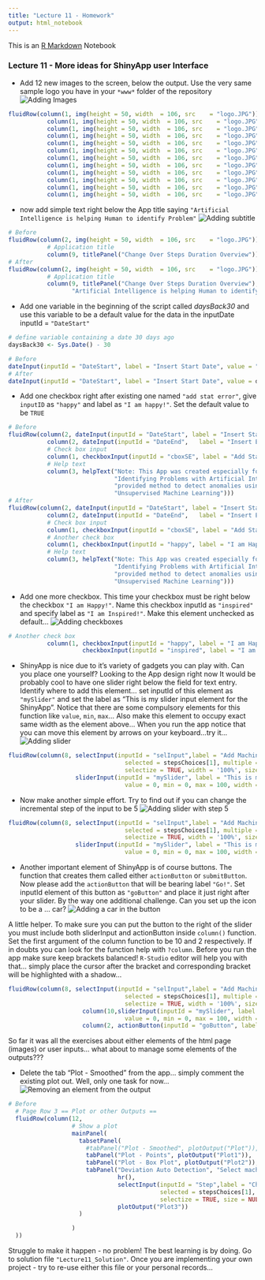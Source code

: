 ```yaml
---
title: "Lecture 11 - Homework"
output: html_notebook
---
```


This is an [R Markdown](http://rmarkdown.rstudio.com) Notebook

### Lecture 11 - More ideas for ShinyApp user Interface

* Add 12 new images to the screen, below the output. Use the very same sample logo you have in your `*www*` folder of the repository ![][id-t1]

[id-t1]: task/t1.png "Adding Images"


```r
fluidRow(column(1, img(height = 50, width  = 106, src    = "logo.JPG")),
           column(1, img(height = 50, width  = 106, src    = "logo.JPG")),
           column(1, img(height = 50, width  = 106, src    = "logo.JPG")),
           column(1, img(height = 50, width  = 106, src    = "logo.JPG")),
           column(1, img(height = 50, width  = 106, src    = "logo.JPG")),
           column(1, img(height = 50, width  = 106, src    = "logo.JPG")),
           column(1, img(height = 50, width  = 106, src    = "logo.JPG")),
           column(1, img(height = 50, width  = 106, src    = "logo.JPG")),
           column(1, img(height = 50, width  = 106, src    = "logo.JPG")),
           column(1, img(height = 50, width  = 106, src    = "logo.JPG")),
           column(1, img(height = 50, width  = 106, src    = "logo.JPG")),
           column(1, img(height = 50, width  = 106, src    = "logo.JPG")))
```

* now add simple text right below the App title saying `"Artificial Intelligence is helping Human to identify Problem"` ![][id-t2]

[id-t2]: task/t2.png "Adding subtitle"


```r
# Before
fluidRow(column(2, img(height = 50, width  = 106, src    = "logo.JPG")),
           # Application title
           column(9, titlePanel("Change Over Steps Duration Overview")))
# After
fluidRow(column(2, img(height = 50, width  = 106, src    = "logo.JPG")),
           # Application title
           column(9, titlePanel("Change Over Steps Duration Overview"),
                  "Artificial Intelligence is helping Human to identify Problem"))
```

* Add one variable in the beginning of the script called *daysBack30* and use this variable to be a default value for the data in the inputDate inputId = `"DateStart"`

```r
# define variable containing a date 30 days ago
daysBack30 <- Sys.Date() - 30

# Before
dateInput(inputId = "DateStart", label = "Insert Start Date", value = "2017-01-01")
# After
dateInput(inputId = "DateStart", label = "Insert Start Date", value = daysBack30)
```

* Add one checkbox right after existing one named `"add stat error"`, give `inputID` as `"happy"` and label as `"I am happy!"`. Set the default value to be `TRUE`

```r
# Before
fluidRow(column(2, dateInput(inputId = "DateStart", label = "Insert Start Date", value = daysBack30)),
           column(2, dateInput(inputId = "DateEnd",   label = "Insert End Date")),
           # Check box input
           column(1, checkboxInput(inputId = "cboxSE", label = "Add Stat Error?", value = FALSE, width = NULL)),
           # Help text
           column(3, helpText("Note: This App was created especially for the Udemy Course",
                              "Identifying Problems with Artificial Intelligence",
                              "provided method to detect anomalies using",
                              "Unsupervised Machine Learning")))
# After
fluidRow(column(2, dateInput(inputId = "DateStart", label = "Insert Start Date", value = daysBack30)),
           column(2, dateInput(inputId = "DateEnd",   label = "Insert End Date")),
           # Check box input
           column(1, checkboxInput(inputId = "cboxSE", label = "Add Stat Error?", value = FALSE, width = NULL)),
           # Another check box
           column(1, checkboxInput(inputId = "happy", label = "I am Happy", value = TRUE, width = NULL)),
           # Help text
           column(3, helpText("Note: This App was created especially for the Udemy Course",
                              "Identifying Problems with Artificial Intelligence",
                              "provided method to detect anomalies using",
                              "Unsupervised Machine Learning")))
```

* Add one more checkbox. This time your checkbox must be right below the checkbox `"I am Happy!"`. Name this checkbox inputId as `"inspired"` and specify label as `"I am Inspired!"`. Make this element unchecked as default... ![][id-t3]

[id-t3]: task/t3.png "Adding checkboxes"


```r
# Another check box
           column(1, checkboxInput(inputId = "happy", label = "I am Happy", value = TRUE, width = NULL),
                     checkboxInput(inputId = "inspired", label = "I am Inspired", value = FALSE, width = NULL))
```

* ShinyApp is nice due to it's variety of gadgets you can play with. Can you place one yourself? Looking to the App design right now It would be probably cool to have one slider right below the field for text entry. Identify where to add this element... set inputId of this element as `"mySlider"` and set the label as "This is my slider input element for the ShinyApp". Notice that there are some compulsory elements for this function like `value`, `min`, `max`... Also make this element to occupy exact same width as the element above... When you run the app notice that you can move this element by arrows on your keyboard...try it... ![][id-t4]

[id-t4]: task/t4.png "Adding slider"


```r
fluidRow(column(8, selectInput(inputId = "selInput",label = "Add Machine Steps to Analysis", choices = stepsChoices, 
                                 selected = stepsChoices[1], multiple = TRUE, 
                                 selectize = TRUE, width = '100%', size = NULL),
                   sliderInput(inputId = "mySlider", label = "This is my slider input element for the ShinyApp", 
                                 value = 0, min = 0, max = 100, width = '100%')))
```

* Now make another simple effort. Try to find out if you can change the incremental step of the input to be 5 ![][id-t5]

[id-t5]: task/t5.png "Adding slider with step 5"

```r
fluidRow(column(8, selectInput(inputId = "selInput",label = "Add Machine Steps to Analysis", choices = stepsChoices, 
                                 selected = stepsChoices[1], multiple = TRUE, 
                                 selectize = TRUE, width = '100%', size = NULL),
                   sliderInput(inputId = "mySlider", label = "This is my slider input element for the ShinyApp", 
                                 value = 0, min = 0, max = 100, width = '100%', step = 5)))
```

* Another important element of ShinyApp is of course buttons. The function that creates them called either `actionButton` or `submitButton`. Now please add the `actionButton` that will be bearing label `"Go!"`. Set inputId element of this button as `"goButton"` and place it just right after your slider. By the way one additional challenge. Can you set up the icon to be a ... car? ![][id-t6]

[id-t6]: task/t6.png "Adding a car in the button"

A little helper. To make sure you can put the button to the right of the slider you must include both sliderInput and actionButton inside `column()` function. Set the first argument of the column function to be 10 and 2 respectively. If in doubts you can look for the function help with `?column`. Before you run the app make sure keep brackets balanced! `R-Studio` editor will help you with that... simply place the cursor after the bracket and corresponding bracket will be highlighted with a shadow...

```r
fluidRow(column(8, selectInput(inputId = "selInput",label = "Add Machine Steps to Analysis", choices = stepsChoices, 
                                 selected = stepsChoices[1], multiple = TRUE, 
                                 selectize = TRUE, width = '100%', size = NULL),
                     column(10,sliderInput(inputId = "mySlider", label = "This is my slider input element for the ShinyApp", 
                                 value = 0, min = 0, max = 100, width = '100%', step = 5)),
                     column(2, actionButton(inputId = "goButton", label = "Go!",icon = icon("car")))))
```


So far it was all the exercises about either elements of the html page (images) or user inputs... what about to manage some elements of the outputs??? 

* Delete the tab "Plot - Smoothed" from the app... simply comment the existing plot out. Well, only one task for now... ![][id-t7]

[id-t7]: task/t7.png "Removing an element from the output"

```r
# Before
  # Page Row 3 == Plot or other Outputs ==
  fluidRow(column(12,  
                  # Show a plot 
                  mainPanel(
                    tabsetPanel(
                      #tabPanel("Plot - Smoothed", plotOutput("Plot")),
                      tabPanel("Plot - Points", plotOutput("Plot1")),
                      tabPanel("Plot - Box Plot", plotOutput("Plot2")),
                      tabPanel("Deviation Auto Detection", "Select machine step and choose the dates of interest",
                               hr(), 
                               selectInput(inputId = "Step",label = "ChooseStep", choices = stepsChoices, 
                                           selected = stepsChoices[1], multiple = FALSE, 
                                           selectize = TRUE, size = NULL), hr(),
                               plotOutput("Plot3"))
                    )

                  )
  ))

```

Struggle to make it happen - no problem! The best learning is by doing. Go to solution file `"Lecture11_Solution"`. Once you are implementing your own project - try to re-use either this file or your personal records...
